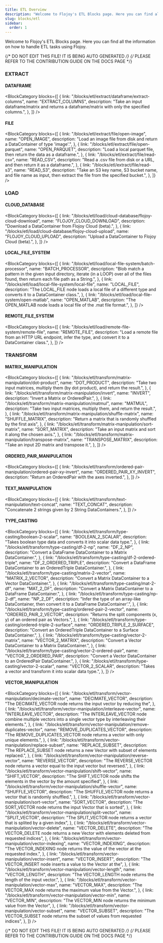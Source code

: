 ```yaml
---
title: ETL Overview
description: "Welcome to Flojoy's ETL Blocks page. Here you can find all the information on how to handle ETL tasks using Flojoy."
slug: blocks/etl
sidebar:
  order: 1
---
```


Welcome to Flojoy's ETL Blocks page.
Here you can find all the information on how to handle ETL tasks using Flojoy.

{/* DO NOT EDIT THIS FILE! IT IS BEING AUTO GENERATED */}
{/* PLEASE REFER TO THE CONTRIBUTION GUIDE ON THE DOCS PAGE */}


### EXTRACT

#### DATAFRAME

<BlockCategory
  blocks={[
    {
      link: "/blocks/etl/extract/dataframe/extract-columns",
      name: "EXTRACT_COLUMNS",
      description:
        "Take an input dataframe/matrix and returns a dataframe/matrix with only the specified columns.",
    },
  ]}
/>

#### FILE

<BlockCategory
  blocks={[
    {
      link: "/blocks/etl/extract/file/open-image",
      name: "OPEN_IMAGE",
      description:
        "Load an image file from disk and return a DataContainer of type 'image'.",
    },
    {
      link: "/blocks/etl/extract/file/open-parquet",
      name: "OPEN_PARQUET",
      description:
        "Load a local parquet file, then return the data as a dataframe.",
    },
    {
      link: "/blocks/etl/extract/file/read-csv",
      name: "READ_CSV",
      description:
        "Read a .csv file from disk or a URL, and then return it as a dataframe.",
    },
    {
      link: "/blocks/etl/extract/file/read-s3",
      name: "READ_S3",
      description:
        "Take an S3 key name, S3 bucket name, and file name as input, then extract the file from the specified bucket.",
    },
  ]}
/>

### LOAD

#### CLOUD_DATABASE

<BlockCategory
  blocks={[
    {
      link: "/blocks/etl/load/cloud-database/flojoy-cloud-download",
      name: "FLOJOY_CLOUD_DOWNLOAD",
      description: "Download a DataContainer from Flojoy Cloud (beta).",
    },
    {
      link: "/blocks/etl/load/cloud-database/flojoy-cloud-upload",
      name: "FLOJOY_CLOUD_UPLOAD",
      description: "Upload a DataContainer to Flojoy Cloud (beta).",
    },
  ]}
/>

#### LOCAL_FILE_SYSTEM

<BlockCategory
  blocks={[
    {
      link: "/blocks/etl/load/local-file-system/batch-processor",
      name: "BATCH_PROCESSOR",
      description:
        "Blob match a pattern in the given input directory, iterate (in a LOOP) over all of the files found, then return each file path as a String.",
    },
    {
      link: "/blocks/etl/load/local-file-system/local-file",
      name: "LOCAL_FILE",
      description:
        "The LOCAL_FILE node loads a local file of a different type and converts it to a DataContainer class.",
    },
    {
      link: "/blocks/etl/load/local-file-system/open-matlab",
      name: "OPEN_MATLAB",
      description:
        "The OPEN_MATLAB node loads a local file of the .mat file format.",
    },
  ]}
/>

#### REMOTE_FILE_SYSTEM

<BlockCategory
  blocks={[
    {
      link: "/blocks/etl/load/remote-file-system/remote-file",
      name: "REMOTE_FILE",
      description:
        "Load a remote file from an HTTP URL endpoint, infer the type, and convert it to a DataContainer class.",
    },
  ]}
/>

### TRANSFORM

#### MATRIX_MANIPULATION

<BlockCategory
  blocks={[
    {
      link: "/blocks/etl/transform/matrix-manipulation/dot-product",
      name: "DOT_PRODUCT",
      description:
        "Take two input matrices, multiply them (by dot product), and return the result.",
    },
    {
      link: "/blocks/etl/transform/matrix-manipulation/invert",
      name: "INVERT",
      description: "Invert a Matrix or OrderedPair.",
    },
    {
      link: "/blocks/etl/transform/matrix-manipulation/matmul",
      name: "MATMUL",
      description:
        "Take two input matrices, multiply them, and return the result.",
    },
    {
      link: "/blocks/etl/transform/matrix-manipulation/shuffle-matrix",
      name: "SHUFFLE_MATRIX",
      description:
        "Return a matrix that is randomly shuffled by the first axis",
    },
    {
      link: "/blocks/etl/transform/matrix-manipulation/sort-matrix",
      name: "SORT_MATRIX",
      description: "Take an input matrix and sort it along the chosen axis.",
    },
    {
      link: "/blocks/etl/transform/matrix-manipulation/transpose-matrix",
      name: "TRANSPOSE_MATRIX",
      description: "Take an input 2D matrix and transpose it.",
    },
  ]}
/>

#### ORDERED_PAIR_MANIPULATION

<BlockCategory
  blocks={[
    {
      link: "/blocks/etl/transform/ordered-pair-manipulation/ordered-pair-xy-invert",
      name: "ORDERED_PAIR_XY_INVERT",
      description: "Return an OrderedPair with the axes inverted.",
    },
  ]}
/>

#### TEXT_MANIPULATION

<BlockCategory
  blocks={[
    {
      link: "/blocks/etl/transform/text-manipulation/text-concat",
      name: "TEXT_CONCAT",
      description: "Concatenate 2 strings given by 2 String DataContainers.",
    },
  ]}
/>

#### TYPE_CASTING

<BlockCategory
  blocks={[
    {
      link: "/blocks/etl/transform/type-casting/boolean-2-scalar",
      name: "BOOLEAN_2_SCALAR",
      description:
        "Takes boolean type data and converts it into scalar data type.",
    },
    {
      link: "/blocks/etl/transform/type-casting/df-2-np",
      name: "DF_2_NP",
      description:
        "Convert a DataFrame DataContainer to a Matrix DataContainer.",
    },
    {
      link: "/blocks/etl/transform/type-casting/df-2-ordered-triple",
      name: "DF_2_ORDERED_TRIPLE",
      description:
        "Convert a DataFrame DataContainer to an OrderedTriple DataContainer.",
    },
    {
      link: "/blocks/etl/transform/type-casting/matrix-2-vector",
      name: "MATRIX_2_VECTOR",
      description: "Convert a Matrix DataContainer to a Vector DataContainer.",
    },
    {
      link: "/blocks/etl/transform/type-casting/mat-2-df",
      name: "MAT_2_DF",
      description:
        "Convert a Matrix DataContainer to a DataFrame DataContainer.",
    },
    {
      link: "/blocks/etl/transform/type-casting/np-2-df",
      name: "NP_2_DF",
      description:
        "Infer the type of an array-like DataContainer, then convert it to a DataFrame DataContainer'.",
    },
    {
      link: "/blocks/etl/transform/type-casting/ordered-pair-2-vector",
      name: "ORDERED_PAIR_2_VECTOR",
      description:
        "Returns the split components (x, y) of an ordered pair as Vectors.",
    },
    {
      link: "/blocks/etl/transform/type-casting/ordered-triple-2-surface",
      name: "ORDERED_TRIPLE_2_SURFACE",
      description:
        "Convert an OrderedTriple DataContainer to a Surface DataContainer.",
    },
    {
      link: "/blocks/etl/transform/type-casting/vector-2-matrix",
      name: "VECTOR_2_MATRIX",
      description: "Convert a Vector DataContainer to a Matrix DataContainer.",
    },
    {
      link: "/blocks/etl/transform/type-casting/vector-2-ordered-pair",
      name: "VECTOR_2_ORDERED_PAIR",
      description:
        "Convert a Vector DataContainer to an OrderedPair DataContainer.",
    },
    {
      link: "/blocks/etl/transform/type-casting/vector-2-scalar",
      name: "VECTOR_2_SCALAR",
      description: "Takes a vector and transform it into scalar data type.",
    },
  ]}
/>

#### VECTOR_MANIPULATION

<BlockCategory
  blocks={[
    {
      link: "/blocks/etl/transform/vector-manipulation/decimate-vector",
      name: "DECIMATE_VECTOR",
      description:
        "The DECIMATE_VECTOR node returns the input vector by reducing the",
    },
    {
      link: "/blocks/etl/transform/vector-manipulation/interleave-vector",
      name: "INTERLEAVE_VECTOR",
      description:
        "The INTERLEAVE_VECTOR node combine multiple vectors into a single vector type by interleaving their elements.",
    },
    {
      link: "/blocks/etl/transform/vector-manipulation/remove-duplicates-vector",
      name: "REMOVE_DUPLICATES_VECTOR",
      description:
        "The REMOVE_DUPLICATES_VECTOR node returns a vector with only unique elements.",
    },
    {
      link: "/blocks/etl/transform/vector-manipulation/replace-subset",
      name: "REPLACE_SUBSET",
      description:
        "The REPLACE_SUBSET node returns a new Vector with subset of elements replaced.",
    },
    {
      link: "/blocks/etl/transform/vector-manipulation/reverse-vector",
      name: "REVERSE_VECTOR",
      description:
        "The REVERSE_VECTOR node returns a vector equal to the input vector but reversed.",
    },
    {
      link: "/blocks/etl/transform/vector-manipulation/shift-vector",
      name: "SHIFT_VECTOR",
      description:
        "The SHIFT_VECTOR node shifts the elements in the vector by the amount specified",
    },
    {
      link: "/blocks/etl/transform/vector-manipulation/shuffle-vector",
      name: "SHUFFLE_VECTOR",
      description:
        "The SHUFFLE_VECTOR node returns a vector that is randomly shuffled.",
    },
    {
      link: "/blocks/etl/transform/vector-manipulation/sort-vector",
      name: "SORT_VECTOR",
      description:
        "The SORT_VECTOR node returns the input Vector that is sorted",
    },
    {
      link: "/blocks/etl/transform/vector-manipulation/split-vector",
      name: "SPLIT_VECTOR",
      description:
        "The SPLIT_VECTOR node returns a vector that is splited by a given index",
    },
    {
      link: "/blocks/etl/transform/vector-manipulation/vector-delete",
      name: "VECTOR_DELETE",
      description:
        "The VECTOR_DELETE node returns a new Vector with elements deleted from requested indices",
    },
    {
      link: "/blocks/etl/transform/vector-manipulation/vector-indexing",
      name: "VECTOR_INDEXING",
      description:
        "The VECTOR_INDEXING node returns the value of the vector at the requested index.",
    },
    {
      link: "/blocks/etl/transform/vector-manipulation/vector-insert",
      name: "VECTOR_INSERT",
      description:
        "The VECTOR_INSERT node inserts a value to the Vector at the",
    },
    {
      link: "/blocks/etl/transform/vector-manipulation/vector-length",
      name: "VECTOR_LENGTH",
      description:
        "The VECTOR_LENGTH node returns the length of the input vector.",
    },
    {
      link: "/blocks/etl/transform/vector-manipulation/vector-max",
      name: "VECTOR_MAX",
      description:
        "The VECTOR_MAX node returns the maximum value from the Vector.",
    },
    {
      link: "/blocks/etl/transform/vector-manipulation/vector-min",
      name: "VECTOR_MIN",
      description:
        "The VECTOR_MIN node returns the minimum value from the Vector",
    },
    {
      link: "/blocks/etl/transform/vector-manipulation/vector-subset",
      name: "VECTOR_SUBSET",
      description:
        "The VECTOR_SUBSET node returns the subset of values from requested indices",
    },
  ]}
/>

{/* DO NOT EDIT THIS FILE! IT IS BEING AUTO GENERATED */}
{/* PLEASE REFER TO THE CONTRIBUTION GUIDE ON THE DOCS PAGE */}
